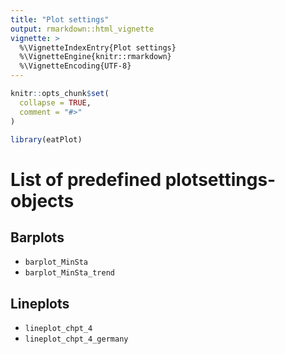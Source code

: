 ```yaml
---
title: "Plot settings"
output: rmarkdown::html_vignette
vignette: >
  %\VignetteIndexEntry{Plot settings}
  %\VignetteEngine{knitr::rmarkdown}
  %\VignetteEncoding{UTF-8}
---
```


```r
knitr::opts_chunk$set(
  collapse = TRUE,
  comment = "#>"
)
```

```r
library(eatPlot)
```

# List of predefined plotsettings-objects
## Barplots

* `barplot_MinSta`
* `barplot_MinSta_trend`

## Lineplots

* `lineplot_chpt_4`
* `lineplot_chpt_4_germany`
